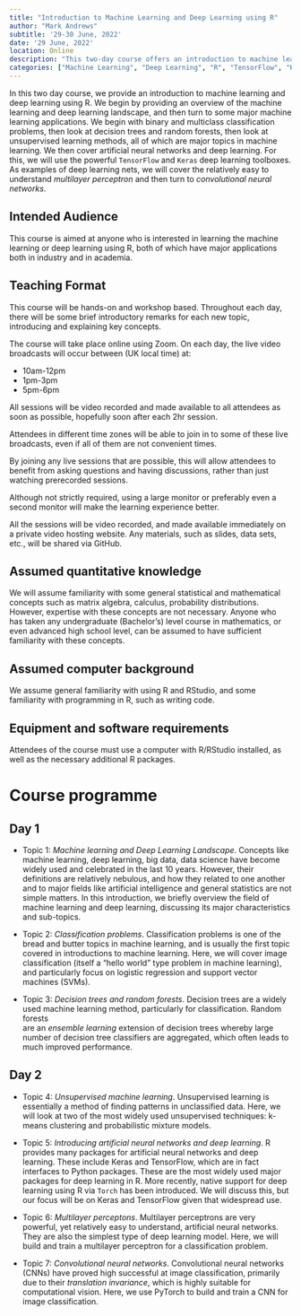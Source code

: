 ```yaml
---
title: "Introduction to Machine Learning and Deep Learning using R"
author: "Mark Andrews"
subtitle: '29-30 June, 2022'
date: '29 June, 2022'
location: Online
description: "This two-day course offers an introduction to machine learning and deep learning using R. The course covers major machine learning applications, including binary and multiclass classification problems, decision trees, random forests, and unsupervised learning methods. It also delves into artificial neural networks and deep learning, using TensorFlow and Keras deep learning toolboxes. The course is designed to be hands-on and workshop-based, with examples and exercises to reinforce learning."
categories: ["Machine Learning", "Deep Learning", "R", "TensorFlow", "Keras"]
---
```


In this two day course, we provide an introduction to machine learning
and deep learning using R. We begin by providing an overview of the machine
learning and deep learning landscape, and then turn to some major machine learning applications.
We begin with binary and multiclass classification problems, then
look at decision trees and random forests, then look at unsupervised learning methods, all of which are major topics in
machine learning. We then cover artificial neural networks and deep learning.
For this, we will use the powerful `TensorFlow` and `Keras` deep learning toolboxes. As examples of deep learning nets, we will cover the relatively easy to understand _multilayer perceptron_ and then turn to
_convolutional neural networks_.

## Intended Audience

This course is aimed at anyone who is interested in learning the machine
learning or deep learning using R, both of which have major applications
both in industry and in academia.

## Teaching Format

This course will be hands-on and workshop based. Throughout each day, there will
be some brief introductory remarks for each new topic, introducing and
explaining key concepts.

The course will take place online using Zoom. On each day, the live video
broadcasts will occur between (UK local time) at:

-   10am-12pm
-   1pm-3pm
-   5pm-6pm

All sessions will be video recorded and made available to all attendees as soon
as possible, hopefully soon after each 2hr session.

Attendees in different time zones will be able to join in to some of these live
broadcasts, even if all of them are not convenient times.

By joining any live sessions that are possible, this will allow attendees to
benefit from asking questions and having discussions, rather than just watching
prerecorded sessions.

Although not strictly required, using a large monitor or preferably even a
second monitor will make the learning experience better.

All the sessions will be video recorded, and made available immediately on a
private video hosting website. Any materials, such as slides, data sets, etc.,
will be shared via GitHub.

## Assumed quantitative knowledge

We will assume familiarity with some general statistical and mathematical
concepts such as matrix algebra, calculus, probability distributions. However,
expertise with these concepts are not necessary. Anyone who has taken any
undergraduate (Bachelor's) level course in mathematics, or even advanced high
school level, can be assumed to have sufficient familiarity with these concepts.

## Assumed computer background

We assume general familiarity with using R and RStudio, and some familiarity with programming in R, such as writing code.

## Equipment and software requirements

Attendees of the course must use a computer with R/RStudio installed, as well as the necessary additional R packages.

# Course programme

## Day 1

-   Topic 1: _Machine learning and Deep Learning Landscape_. Concepts like machine
    learning, deep learning, big data, data science have become widely used and
    celebrated in the last 10 years. However, their definitions are relatively
    nebulous, and how they related to one another and to major fields like
    artificial intelligence and general statistics are not simple matters. In this
    introduction, we briefly overview the field of machine learning and deep
    learning, discussing its major characteristics and sub-topics.

-   Topic 2: _Classification problems_. Classification problems is one of the
    bread and butter topics in machine learning, and is usually the first topic
    covered in introductions to machine learning. Here, we will cover image
    classification (itself a "hello world" type problem in machine learning), and
    particularly focus on logistic regression and support vector machines (SVMs).

-   Topic 3: _Decision trees and random forests_. Decision trees are a widely  
    used machine learning method, particularly for classification. Random forests  
    are an _ensemble learning_ extension of decision trees whereby large number of
    decision tree classifiers are aggregated, which often leads to much improved
    performance.

## Day 2

-   Topic 4: _Unsupervised machine learning_. Unsupervised learning is essentially
    a method of finding patterns in unclassified data. Here, we will look at two of
    the most widely used unsupervised techniques: k-means clustering and
    probabilistic mixture models.

-   Topic 5: _Introducing artificial neural networks and deep learning_. R provides many packages for artificial neural networks and deep learning. These include Keras and TensorFlow, which are in fact interfaces to Python packages. These are the most widely used major packages for deep learning in R. More recently, native support for deep learning using R via `Torch` has been introduced. We will discuss this, but our focus will be on Keras and TensorFlow given that widespread use.

-   Topic 6: _Multilayer perceptons_. Multilayer perceptrons are very powerful,
    yet relatively easy to understand, artificial neural networks. They are also the
    simplest type of deep learning model. Here, we will build and train a
    multilayer perceptron for a classification problem.

-   Topic 7: _Convolutional neural networks_. Convolutional neural networks (CNNs)
    have proved high successful at image classification, primarily due to their
    _translation invariance_, which is highly suitable for computational vision.
    Here, we use PyTorch to build and train a CNN for image classification.

